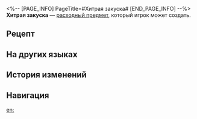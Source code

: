 <%-- [PAGE_INFO]
PageTitle=#Хитрая закуска#
[END_PAGE_INFO] --%>
{{Расходный предмет Инфобокс
|id          = 400006
|Изображения = Предмет Хитрая закуска.png
|Тип         = Расходные предметы энергии
|Редкость    = 1
|Эффект      = Восстанавливает отряду 2 очка техники.
|Описание    = Пакет семян, приготовленных по Теории вихря.<br />Когда положите их в рот, они сразу подпрыгнут к нёбу, словно взрывная карамель.<br />С той лишь разницей, что там и останутся. Лучше ешьте их, лёжа на животе.
|Рецепт      = {{cx|Отсутствует источник}}
|Источник1   = [[Универсальная машина для синтеза]]
|Источник2   = [[Торговый автомат]]
|Источник3   = 
}}
{{Описание|''«Чего только не придумает человечество в сытые времена».''}}
'''Хитрая закуска''' — [[расходный предмет]], который игрок может создать.

==Рецепт==
{{Рецепт
|Тип                   = Синтез
|Группа                = Расходные предметы
|Газообразная жидкость = 1
|Семена                = 1
|Сортировка            = Газообразная жидкость;Семена
}}

==На других языках==
{{На других языках
|en   = Trick Snack
|zhs  = 奇巧零食
|zht  = 奇巧零食
|ja   = 奇妙なお菓子
|ko   = 특이한 간식
|es   = Aperitivo con truco
|fr   = Snack surprise
|ru   = Хитрая закуска
|th   = Trick Snack
|vi   = Món Ăn Tinh Xảo
|de   = Trick-Snack
|id   = Trick Snack
|pt   = Lanche Surpresa
}}

==История изменений==
{{История изменений|3.5}}

==Навигация==
{{Расходные предметы Навбокс}}

[[en:]]